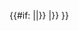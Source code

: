 {{#if:{{{2|}}}
|{{wikia|hkbus|香港-{巴士}-大典|{{{1|{{PAGENAME}}}}}|{{{2|}}}}}
|{{wikia|hkbus|香港-{巴士}-大典|{{{1|{{PAGENAME}}}}}}}
}}{{zh-hk}}<noinclude>
{{Documentation}}
</noinclude>